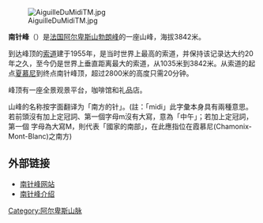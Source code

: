 {{Infobox Mountain
| 名稱 = Aiguille du Midi
| 照片 = Aiguille-du-Midi-summer.jpg
| 照片說明 = 夏季的南针峰
| 海拔 = {{convert|3842|m|ft|0}}
| 位置 = {{FRA}}
| 山脈= [[勃朗峰|勃朗峰]]
| 座標 = {{coord|45|52|44|N|6|53|18|E|type:mountain_region:FR|display=inline,title}}
| 類別= [[花岗岩|花岗岩]]
| 首次登頂 = 1818年8月4日A. Malczewski、J. M. Balmat和5名向导
| pushpin_map = France
| pushpin_map_caption = 南針峰的位置
| latd=45 |latm=52 |lats=44 |latNS=N
| longd=6 |longm=53 |longs=18 |longEW=E
}}
[[File:AiguilleDuMidiTM.jpg|thumb]]

'''南针峰'''（{{lang-fr|Aiguille du Midi}}）是[[法国|法国]][[阿尔卑斯山|阿尔卑斯山]][[勃朗峰|勃朗峰]]的一座山峰，海拔3842米。

到达峰顶的[[索道|索道]]建于1955年，是当时世界上最高的索道，并保持该记录达大约20年之久，至今仍是世界上垂直距离最大的索道，从1035米到3842米。从索道的起点[[夏慕尼|夏慕尼]]到终点南针峰顶，超过2800米的高度只需20分钟。

峰顶有一座全景观景平台，咖啡馆和礼品店。

山峰的名称按字面翻译为「南方的针」。(註：「midi」此字彙本身具有兩種意思。若前頭沒有加上定冠詞、第一個字母m沒有大寫，意為「中午」；若加上定冠詞，第一個
字母為大寫M，則代表「國家的南部」，在此應指位在霞慕尼(Chamonix-Mont-Blanc)之南方)

== 外部链接 ==

* [http://www.compagniedumontblanc.fr/ 南针峰网站]{{Wayback|url=http://www.compagniedumontblanc.fr/ |date=20080805005748 }}{{fr}}
* [https://web.archive.org/web/20090504083416/http://www.360travelguide.com/360VirtualTour.asp?iCode=chm25 南针峰介绍]

[[Category:阿尔卑斯山脉|Category:阿尔卑斯山脉]]